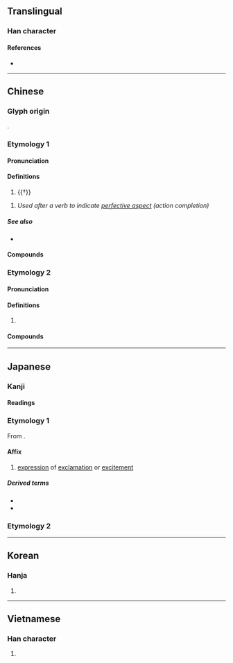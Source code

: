 {{also|或}}
{{character info}}
==Translingual==

===Han character===
{{Han char|rn=30|rad=口|as=06|sn=9|four=43650|canj=JIR|ids=⿹𢦏口}}

====References====
* {{Han ref|kx=0189.080|dkj=03596|dj=0408.140|hdz=10611.070|uh=54C9|ud=21705|bh=AB76|bd=43894}}

----

==Chinese==
{{zh-forms}}

===Glyph origin===
{{Han etym}}
{{Han compound|口|𢦏|c1=s|c2=p|ls=psc}}.

===Etymology 1===

====Pronunciation====
{{zh-pron
|m=zāi
|c=zoi1
|h=pfs=
|md=
|mn=chai
|w=
|mc=y
|oc=y
|cat=
}}

====Definitions====
{{zh-hanzi}}

# {{†}} {{n-g|An exclamatory particle.}}

#{{lb|zh|Wu}} ''Used after a verb to indicate [[perfective aspect]] (action completion)''
#:{{zh-x|打 勿得 哉！|Do not fight!|SH|ref= 1892 {{w2|zh|韓邦慶}} ({{w|Han Bangqing}}), {{w2|zh|s:海上花列傳|海上花列传}}}}

=====See also=====
* {{zh-l|兮}}

====Compounds====
{{zh-der|哀哉|哉生魄|善哉|何哉|優哉游哉|悠哉悠哉|怪哉|得其所哉|悠哉|嗚呼哀哉|哉生明|唐哉皇哉|何足道哉|於呼哀哉|郁哉}}

===Etymology 2===

====Pronunciation====
{{zh-pron
|mn=chài
|cat=
}}

====Definitions====
{{zh-hanzi}}

# {{lb|zh|Min Nan}} {{zh-only|佳哉}}

====Compounds====
{{zh-der|佳哉|好佳哉}}

----

==Japanese==

===Kanji===
{{ja-kanji|grade=|rs=口06}}

====Readings====
{{ja-readings
|goon=さい, せ
|kanon=さい
|kun=かな-, や-, か-
|nanori=えい, き, すけ, ちか, とし, はじめ 
}}

===Etymology 1===
{{ja-kanjitab|yomi=o|さい}}

From {{der|ja|ltc|sort=さい|-}} {{ltc-l|哉}}.

====Affix====
{{ja-pos|affix|さい}}

# [[expression]] of [[exclamation]] or [[excitement]]

=====Derived terms=====
* {{ja-r|快%哉|かい%さい}}
* {{ja-r|善%哉|ぜん%ざい}}

===Etymology 2===
{{ja-kanjitab|yomi=k|かな}}
{{ja-see|かな}}

----

==Korean==

===Hanja===
{{ko-hanja|재}}

# {{rfdef|ko|sort=口06}}

----

==Vietnamese==

===Han character===
{{vi-readings|readings=tai,tơi|rs=口06}}

# {{rfdef|vi}}